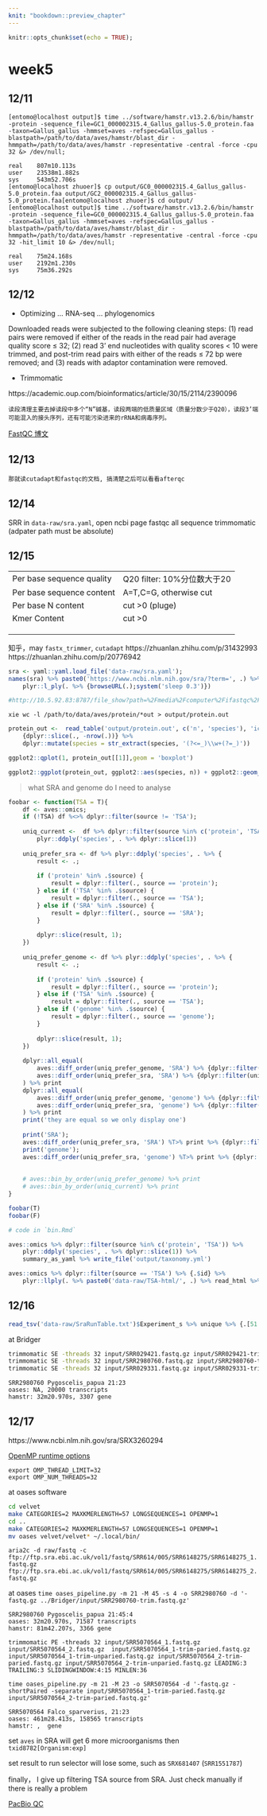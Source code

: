 ```yaml
---
knit: "bookdown::preview_chapter"
---
```


```r
knitr::opts_chunk$set(echo = TRUE);
```

# week5


## 12/11

```
[entomo@localhost output]$ time ../software/hamstr.v13.2.6/bin/hamstr -protein -sequence_file=GC1_000002315.4_Gallus_gallus-5.0_protein.faa -taxon=Gallus_gallus -hmmset=aves -refspec=Gallus_gallus -blastpath=/path/to/data/aves/hamstr/blast_dir -hmmpath=/path/to/data/aves/hamstr -representative -central -force -cpu 32 &> /dev/null;

real    807m10.113s
user    23538m1.882s
sys     543m52.706s
[entomo@localhost zhuoer]$ cp output/GC0_000002315.4_Gallus_gallus-5.0_protein.faa output/GC2_000002315.4_Gallus_gallus-5.0_protein.faa[entomo@localhost zhuoer]$ cd output/
[entomo@localhost output]$ time ../software/hamstr.v13.2.6/bin/hamstr -protein -sequence_file=GC0_000002315.4_Gallus_gallus-5.0_protein.faa -taxon=Gallus_gallus -hmmset=aves -refspec=Gallus_gallus -blastpath=/path/to/data/aves/hamstr/blast_dir -hmmpath=/path/to/data/aves/hamstr -representative -central -force -cpu 32 -hit_limit 10 &> /dev/null;

real    75m24.168s
user    2192m1.230s
sys     75m36.292s
```

## 12/12

- Optimizing ... RNA-seq ... phylogenomics

Downloaded reads were subjected to the following cleaning steps: (1) read pairs were removed if either of the reads in the read pair had average quality score ≤ 32; (2) read 3’ end nucleotides with quality scores < 10 were trimmed, and post-trim read pairs with either of the reads ≤ 72 bp were removed; and (3) reads with adaptor contamination were removed.

- Trimmomatic

https://academic.oup.com/bioinformatics/article/30/15/2114/2390096


```
读段清理主要去掉读段中多个“N”碱基，读段两端的低质量区域（质量分数少于Q20），读段3’端可能混入的接头序列，还有可能污染进来的rRNA和病毒序列。
```

[FastQC 博文](https://zhuanlan.zhihu.com/p/20731723)


## 12/13

```
那就读cutadapt和fastqc的文档, 搞清楚之后可以看看afterqc
```

## 12/14

SRR in `data-raw/sra.yaml`, open ncbi page
fastqc all sequence
trimmomatic (adpater path must be absolute)

## 12/15

|                           |                             |
| ------------------------- | --------------------------- |
| Per base sequence quality | Q20 filter: 10%分位数大于20 |
| Per base sequence content | A=T,C=G, otherwise cut      |
| Per base N content        | cut >0 (pluge)              |
| Kmer Content              | cut >0                      |
|                           |                             |
|                           |                             |
|                           |                             |

知乎，may `fastx_trimmer`,  `cutadapt`
https://zhuanlan.zhihu.com/p/31432993
https://zhuanlan.zhihu.com/p/20776942


```r
sra <- yaml::yaml.load_file('data-raw/sra.yaml');
names(sra) %>% paste0('https://www.ncbi.nlm.nih.gov/sra/?term=', .) %>% 
	plyr::l_ply(. %>% {browseURL(.);system('sleep 0.3')})

#http://10.5.92.83:8787/file_show?path=%2Fmedia%2Fcomputer%2Fifastqc%2FERR441000_1_fastqc.html
```


`xie wc -l /path/to/data/aves/protein/*out > output/protein.out`
```r
protein_out <- 	read_table('output/protein.out', c('n', 'species'), 'ic') %>% 
	{dplyr::slice(., -nrow(.))} %>% 
	dplyr::mutate(species = str_extract(species, '(?<=_)\\w+(?=_)'))

ggplot2::qplot(1, protein_out[[1]],geom = 'boxplot')

ggplot2::ggplot(protein_out, ggplot2::aes(species, n)) + ggplot2::geom_point() + ggplot2::coord_flip()
```

> what SRA and genome do I need to analyse

```r
foobar <- function(TSA = T){
	df <- aves::omics;
	if (!TSA) df %<>% dplyr::filter(source != 'TSA'); 
	
	uniq_current <-  df %>% dplyr::filter(source %in% c('protein', 'TSA')) %>% 
		plyr::ddply('species', . %>% dplyr::slice(1))
	
	uniq_prefer_sra <- df %>% plyr::ddply('species', . %>% {
		result <- .;
		
		if ('protein' %in% .$source) {
			result = dplyr::filter(., source == 'protein');
		} else if ('TSA' %in% .$source) {
			result = dplyr::filter(., source == 'TSA');
		} else if ('SRA' %in% .$source) {
			result = dplyr::filter(., source == 'SRA');
		}
		
		dplyr::slice(result, 1);
	})
	
	uniq_prefer_genome <- df %>% plyr::ddply('species', . %>% {
		result <- .;
		
		if ('protein' %in% .$source) {
			result = dplyr::filter(., source == 'protein');
		} else if ('TSA' %in% .$source) {
			result = dplyr::filter(., source == 'TSA');
		} else if ('genome' %in% .$source) {
			result = dplyr::filter(., source == 'genome');
		}
		
		dplyr::slice(result, 1);
	})
	
	dplyr::all_equal(
		aves::diff_order(uniq_prefer_genome, 'SRA') %>% {dplyr::filter(uniq_prefer_genome, source == 'SRA', order %in% .)}, 
		aves::diff_order(uniq_prefer_sra, 'SRA') %>% {dplyr::filter(uniq_prefer_sra, source == 'SRA', order %in% .)}
	) %>% print
	dplyr::all_equal(
		aves::diff_order(uniq_prefer_genome, 'genome') %>% {dplyr::filter(uniq_prefer_genome, source == 'genome', order %in% .)}, 
		aves::diff_order(uniq_prefer_sra, 'genome') %>% {dplyr::filter(uniq_prefer_sra, source == 'genome', order %in% .)}
	) %>% print
	print('they are equal so we only display one')
	
	print('SRA');
	aves::diff_order(uniq_prefer_sra, 'SRA') %T>% print %>% {dplyr::filter(uniq_prefer_sra,  order %in% .)} %>% {.[order(.$order), ]} %>% dplyr::as_tibble() %>% print
	print('genome');
	aves::diff_order(uniq_prefer_sra, 'genome') %T>% print %>% {dplyr::filter(uniq_prefer_sra,  order %in% .)} %>% {.[order(.$order), ]} %>% dplyr::as_tibble() %>% print
	
	
	# aves::bin_by_order(uniq_prefer_genome) %>% print
	# aves::bin_by_order(uniq_current) %>% print
}

foobar(T)
foobar(F)
```

```r
# code in `bin.Rmd`

aves::omics %>% dplyr::filter(source %in% c('protein', 'TSA')) %>% 
	plyr::ddply('species', . %>% dplyr::slice(1)) %>% 
	summary_as_yaml %>% write_file('output/taxonomy.yml')

aves::omics %>% dplyr::filter(source == 'TSA') %>% {.$id} %>% 
	plyr::llply(. %>% paste0('data-raw/TSA-html/', .) %>% read_html %>% rvest::html_nodes('a[href^=ftp]') %>% rvest::html_attr('href') %>% stringr::str_subset('fsa')) %>% unlist() %>% write_lines('output/TSA.md')

```

## 12/16

```r
read_tsv('data-raw/SraRunTable.txt')$Experiment_s %>% unique %>% {.[51:150]} %>% paste0('https://www.ncbi.nlm.nih.gov/sra/', .) %>% plyr::l_ply(browseURL)
```

at Bridger

```bash
trimmomatic SE -threads 32 input/SRR029421.fastq.gz input/SRR029421-trim.fastq.gz LEADING:3 TRAILING:3 SLIDINGWINDOW:4:20 MINLEN:36
trimmomatic SE -threads 32 input/SRR2980760.fastq.gz input/SRR2980760-trim.fastq.gz LEADING:3 TRAILING:3 SLIDINGWINDOW:4:20 MINLEN:36
trimmomatic SE -threads 32 input/SRR029331.fastq.gz input/SRR029331-trim.fastq.gz LEADING:3 TRAILING:3 SLIDINGWINDOW:4:20
```

```
SRR2980760 Pygoscelis_papua 21:23
oases: NA, 20000 transcripts
hamstr: 32m20.970s, 3307 gene
```

## 12/17

https://www.ncbi.nlm.nih.gov/sra/SRX3260294


[OpenMP runtime options ](https://www.ibm.com/support/knowledgecenter/SSGH2K_13.1.3/com.ibm.xlc1313.aix.doc/compiler_ref/ruomprun.html#ruomprun)

```bashrc
export OMP_THREAD_LIMIT=32
export OMP_NUM_THREADS=32
```


at oases software
```bash
cd velvet
make CATEGORIES=2 MAXKMERLENGTH=57 LONGSEQUENCES=1 OPENMP=1
cd ..
make CATEGORIES=2 MAXKMERLENGTH=57 LONGSEQUENCES=1 OPENMP=1
mv oases velvet/velvet* ~/.local/bin/
```

`aria2c -d raw/fastq -c ftp://ftp.sra.ebi.ac.uk/vol1/fastq/SRR614/005/SRR6148275/SRR6148275_1.fastq.gz ftp://ftp.sra.ebi.ac.uk/vol1/fastq/SRR614/005/SRR6148275/SRR6148275_2.fastq.gz`


at oases
`time oases_pipeline.py -m 21 -M 45 -s 4 -o SRR2980760 -d '-fastq.gz ../Bridger/input/SRR2980760-trim.fastq.gz'`


```
SRR2980760 Pygoscelis_papua 21:45:4
oases: 32m20.970s, 71587 transcripts
hamstr: 81m42.207s, 3366 gene
``` 

`trimmomatic PE -threads 32 input/SRR5070564_1.fastq.gz input/SRR5070564_2.fastq.gz  input/SRR5070564_1-trim-paried.fastq.gz input/SRR5070564_1-trim-unparied.fastq.gz input/SRR5070564_2-trim-paried.fastq.gz input/SRR5070564_2-trim-unparied.fastq.gz LEADING:3 TRAILING:3 SLIDINGWINDOW:4:15 MINLEN:36`

`time oases_pipeline.py -m 21 -M 23 -o SRR5070564 -d '-fastq.gz -shortPaired -separate input/SRR5070564_1-trim-paried.fastq.gz input/SRR5070564_2-trim-paried.fastq.gz'`

```
SRR5070564 Falco_sparverius, 21:23
oases: 461m28.413s, 158565 transcripts
hamstr: ,  gene
```

set `aves` in SRA will get 6 more microorganisms then `txid8782[Organism:exp]`

set result to run selector will lose some, such as `SRX681407` (`SRR1551787`)

finally， I give up filtering TSA source from SRA. Just check manually if there is really a problem

[PacBio QC](https://gif.biotech.iastate.edu/blog/dr-andrew-j-severin/exploring-pacbio-data-beginners-quality-control)







